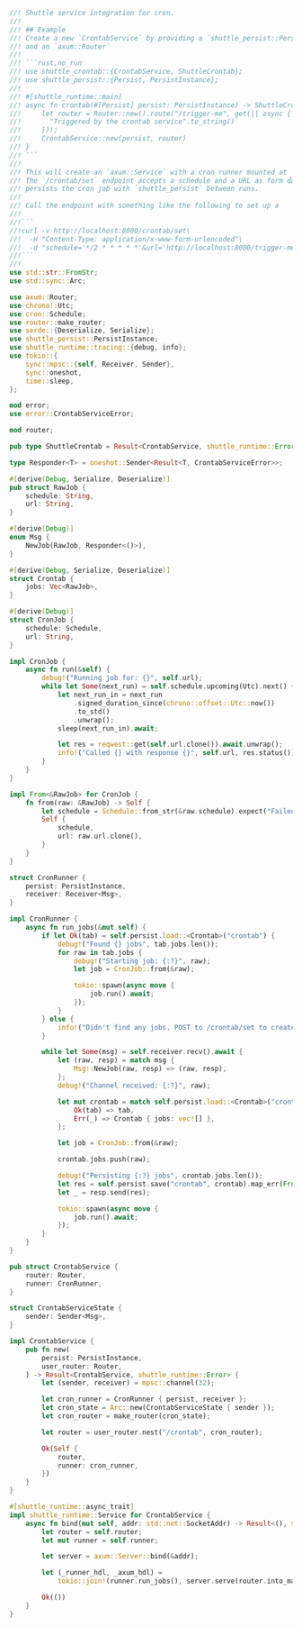 ```rust src/lib.rs
//! Shuttle service integration for cron.
//!
//! ## Example
//! Create a new `CrontabService` by providing a `shuttle_persist::PersistInstance`
//! and an `axum::Router`
//!
//! ```rust,no_run
//! use shuttle_crontab::{CrontabService, ShuttleCrontab};
//! use shuttle_persist::{Persist, PersistInstance};
//!
//! #[shuttle_runtime::main]
//! async fn crontab(#[Persist] persist: PersistInstance) -> ShuttleCrontab {
//!     let router = Router::new().route("/trigger-me", get(|| async {
//!       "Triggered by the crontab service".to_string()
//!     }));
//!     CrontabService::new(persist, router)
//! }
//! ```
//!
//! This will create an `axum::Service` with a cron runner mounted at `/crontab`.
//! The `/crontab/set` endpoint accepts a schedule and a URL as form data and
//! persists the cron job with `shuttle_persist` between runs.
//!
//! Call the endpoint with something like the following to set up a
//!
//!```
//!curl -v http://localhost:8000/crontab/set\
//!  -H "Content-Type: application/x-www-form-urlencoded"\
//!  -d "schedule='*/2 * * * * *'&url='http://localhost:8000/trigger-me'"
//!```
//!
use std::str::FromStr;
use std::sync::Arc;

use axum::Router;
use chrono::Utc;
use cron::Schedule;
use router::make_router;
use serde::{Deserialize, Serialize};
use shuttle_persist::PersistInstance;
use shuttle_runtime::tracing::{debug, info};
use tokio::{
    sync::mpsc::{self, Receiver, Sender},
    sync::oneshot,
    time::sleep,
};

mod error;
use error::CrontabServiceError;

mod router;

pub type ShuttleCrontab = Result<CrontabService, shuttle_runtime::Error>;

type Responder<T> = oneshot::Sender<Result<T, CrontabServiceError>>;

#[derive(Debug, Serialize, Deserialize)]
pub struct RawJob {
    schedule: String,
    url: String,
}

#[derive(Debug)]
enum Msg {
    NewJob(RawJob, Responder<()>),
}

#[derive(Debug, Serialize, Deserialize)]
struct Crontab {
    jobs: Vec<RawJob>,
}

#[derive(Debug)]
struct CronJob {
    schedule: Schedule,
    url: String,
}

impl CronJob {
    async fn run(&self) {
        debug!("Running job for: {}", self.url);
        while let Some(next_run) = self.schedule.upcoming(Utc).next() {
            let next_run_in = next_run
                .signed_duration_since(chrono::offset::Utc::now())
                .to_std()
                .unwrap();
            sleep(next_run_in).await;

            let res = reqwest::get(self.url.clone()).await.unwrap();
            info!("Called {} with response {}", self.url, res.status());
        }
    }
}

impl From<&RawJob> for CronJob {
    fn from(raw: &RawJob) -> Self {
        let schedule = Schedule::from_str(&raw.schedule).expect("Failed to parse schedule");
        Self {
            schedule,
            url: raw.url.clone(),
        }
    }
}

struct CronRunner {
    persist: PersistInstance,
    receiver: Receiver<Msg>,
}

impl CronRunner {
    async fn run_jobs(&mut self) {
        if let Ok(tab) = self.persist.load::<Crontab>("crontab") {
            debug!("Found {} jobs", tab.jobs.len());
            for raw in tab.jobs {
                debug!("Starting job: {:?}", raw);
                let job = CronJob::from(&raw);

                tokio::spawn(async move {
                    job.run().await;
                });
            }
        } else {
            info!("Didn't find any jobs. POST to /crontab/set to create one.");
        }

        while let Some(msg) = self.receiver.recv().await {
            let (raw, resp) = match msg {
                Msg::NewJob(raw, resp) => (raw, resp),
            };
            debug!("Channel received: {:?}", raw);

            let mut crontab = match self.persist.load::<Crontab>("crontab") {
                Ok(tab) => tab,
                Err(_) => Crontab { jobs: vec![] },
            };

            let job = CronJob::from(&raw);

            crontab.jobs.push(raw);

            debug!("Persisting {:?} jobs", crontab.jobs.len());
            let res = self.persist.save("crontab", crontab).map_err(From::from);
            let _ = resp.send(res);

            tokio::spawn(async move {
                job.run().await;
            });
        }
    }
}

pub struct CrontabService {
    router: Router,
    runner: CronRunner,
}

struct CrontabServiceState {
    sender: Sender<Msg>,
}

impl CrontabService {
    pub fn new(
        persist: PersistInstance,
        user_router: Router,
    ) -> Result<CrontabService, shuttle_runtime::Error> {
        let (sender, receiver) = mpsc::channel(32);

        let cron_runner = CronRunner { persist, receiver };
        let cron_state = Arc::new(CrontabServiceState { sender });
        let cron_router = make_router(cron_state);

        let router = user_router.nest("/crontab", cron_router);

        Ok(Self {
            router,
            runner: cron_runner,
        })
    }
}

#[shuttle_runtime::async_trait]
impl shuttle_runtime::Service for CrontabService {
    async fn bind(mut self, addr: std::net::SocketAddr) -> Result<(), shuttle_runtime::Error> {
        let router = self.router;
        let mut runner = self.runner;

        let server = axum::Server::bind(&addr);

        let (_runner_hdl, _axum_hdl) =
            tokio::join!(runner.run_jobs(), server.serve(router.into_make_service()));

        Ok(())
    }
}

```
